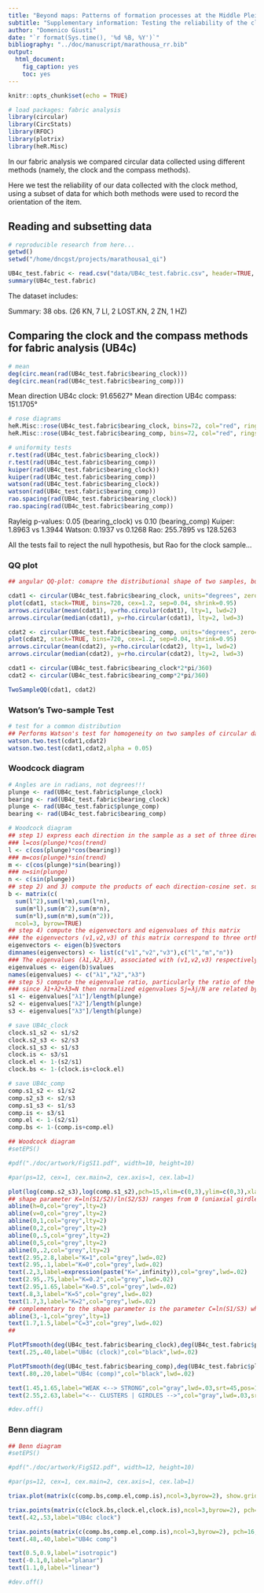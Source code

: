 ```yaml
---
title: "Beyond maps: Patterns of formation processes at the Middle Pleistocene open-air site of Marathousa 1, Megalopolis Basin, Greece"
subtitle: "Supplementary information: Testing the reliability of the clock-based circular data for fabric analysis"
author: "Domenico Giusti"
date: "`r format(Sys.time(), '%d %B, %Y')`"
bibliography: "../doc/manuscript/marathousa_rr.bib"
output: 
  html_document: 
    fig_caption: yes
    toc: yes
---
```


```r
knitr::opts_chunk$set(echo = TRUE)
```

```r
# load packages: fabric analysis
library(circular)
library(CircStats)
library(RFOC)
library(plotrix)
library(heR.Misc)
```

In our fabric analysis we compared circular data collected using different methods (namely, the clock and the compass methods).

Here we test the reliability of our data collected with the clock method, using a subset of data for which both methods were used to record the orientation of the item.

## Reading and subsetting data

```r
# reproducible research from here...
getwd()
setwd("/home/dncgst/projects/marathousa1_qi")

UB4c_test.fabric <- read.csv("data/UB4c_test.fabric.csv", header=TRUE, sep=",", skip=0)
summary(UB4c_test.fabric)
```

The dataset includes:

Summary: 38 obs. (26 KN, 7 LI, 2 LOST.KN, 2 ZN, 1 HZ)

## Comparing the clock and the compass methods for fabric analysis (UB4c)

```r
# mean
deg(circ.mean(rad(UB4c_test.fabric$bearing_clock)))
deg(circ.mean(rad(UB4c_test.fabric$bearing_comp)))
```

Mean direction UB4c clock: 91.65627°
Mean direction UB4c compass: 151.1705°

```r
# rose diagrams
heR.Misc::rose(UB4c_test.fabric$bearing_clock, bins=72, col="red", rings=TRUE, labels=TRUE, rscale=2, main="")
heR.Misc::rose(UB4c_test.fabric$bearing_comp, bins=72, col="red", rings=TRUE, labels=TRUE, rscale=2, main="")
```

```r
# uniformity tests
r.test(rad(UB4c_test.fabric$bearing_clock))
r.test(rad(UB4c_test.fabric$bearing_comp))
kuiper(rad(UB4c_test.fabric$bearing_clock))
kuiper(rad(UB4c_test.fabric$bearing_comp))
watson(rad(UB4c_test.fabric$bearing_clock))
watson(rad(UB4c_test.fabric$bearing_comp))
rao.spacing(rad(UB4c_test.fabric$bearing_clock))
rao.spacing(rad(UB4c_test.fabric$bearing_comp))
```

Rayleig p-values: 0.05 (bearing_clock) vs 0.10 (bearing_comp)
Kuiper: 1.8963 vs 1.3944
Watson: 0.1937 vs 0.1268
Rao: 255.7895 vs 128.5263

All the tests fail to reject the null hypothesis, but Rao for the clock sample...

### QQ plot

```r
## angular QQ-plot: comapre the distributional shape of two samples, but not any differences in their central directions, as both samples are centred around their median directions in the construction of the plot

cdat1 <- circular(UB4c_test.fabric$bearing_clock, units="degrees", zero=pi/2, rotation="clock")
plot(cdat1, stack=TRUE, bins=720, cex=1.2, sep=0.04, shrink=0.95)
arrows.circular(mean(cdat1), y=rho.circular(cdat1), lty=1, lwd=2)
arrows.circular(median(cdat1), y=rho.circular(cdat1), lty=2, lwd=3)

cdat2 <- circular(UB4c_test.fabric$bearing_comp, units="degrees", zero=pi/2, rotation="clock")
plot(cdat2, stack=TRUE, bins=720, cex=1.2, sep=0.04, shrink=0.95)
arrows.circular(mean(cdat2), y=rho.circular(cdat2), lty=1, lwd=2)
arrows.circular(median(cdat2), y=rho.circular(cdat2), lty=2, lwd=3)

cdat1 <- circular(UB4c_test.fabric$bearing_clock*2*pi/360)
cdat2 <- circular(UB4c_test.fabric$bearing_comp*2*pi/360)

TwoSampleQQ(cdat1, cdat2)
```

### Watson's Two-sample Test

```r
# test for a common distribution
## Performs Watson's test for homogeneity on two samples of circular data.
watson.two.test(cdat1,cdat2)
watson.two.test(cdat1,cdat2,alpha = 0.05)
```


### Woodcock diagram

```r
# Angles are in radians, not degrees!!!
plunge <- rad(UB4c_test.fabric$plunge_clock)
bearing <- rad(UB4c_test.fabric$bearing_clock)
plunge <- rad(UB4c_test.fabric$plunge_comp)
bearing <- rad(UB4c_test.fabric$bearing_comp)

# Woodcock diagram
## step 1) express each direction in the sample as a set of three direction cosines. If the data are in the form of trend and plunge, the formulae are:
### l=cos(plunge)*cos(trend)
l <- c(cos(plunge)*cos(bearing))
### m=cos(plunge)*sin(trend)
m <- c(cos(plunge)*sin(bearing))
### n=sin(plunge)
n <- c(sin(plunge))
## step 2) and 3) compute the products of each direction-cosine set. sum the products over the whole data sample to give the orientation tensor
b <- matrix(c(
  sum(l^2),sum(l*m),sum(l*n),
  sum(m*l),sum(m^2),sum(m*n),
  sum(n*l),sum(n*m),sum(n^2)),
  ncol=3, byrow=TRUE)
## step 4) compute the eigenvectors and eigenvalues of this matrix
### the eigenvectors (v1,v2,v3) of this matrix correspond to three orthogonal 'principal axes' of the data sample. Axis v1 is an estimate of the mean direction of the data; v3 is the pole to any girdle present in the data [@Watson1966]
eigenvectors <- eigen(b)$vectors
dimnames(eigenvectors) <- list(c("v1","v2","v3"),c("l","m","n"))
### The eigenvalues (λ1,λ2,λ3), associated with (v1,v2,v3) respectively, describe the shape of the data sample [@Watson1966; @Mark1974; @Woodcock1973; @Woodcock1977]
eigenvalues <- eigen(b)$values
names(eigenvalues) <- c("λ1","λ2","λ3")
## step 5) compute the eigenvalue ratio, particularly the ratio of the largest to smallest eigenvalue (S1/S3=λ1/λ3)
### since λ1+λ2+λ3=N then normalized eigenvalues Sj=λj/N are related by S1+S2+S3=1. A data cluster has S1>S2~=S3 and a data girdle has S1~=S2>S3
s1 <- eigenvalues["λ1"]/length(plunge)
s2 <- eigenvalues["λ2"]/length(plunge)
s3 <- eigenvalues["λ3"]/length(plunge)

# save UB4c_clock
clock.s1_s2 <- s1/s2
clock.s2_s3 <- s2/s3
clock.s1_s3 <- s1/s3
clock.is <- s3/s1
clock.el <- 1-(s2/s1)
clock.bs <- 1-(clock.is+clock.el)

# save UB4c_comp
comp.s1_s2 <- s1/s2
comp.s2_s3 <- s2/s3
comp.s1_s3 <- s1/s3
comp.is <- s3/s1
comp.el <- 1-(s2/s1)
comp.bs <- 1-(comp.is+comp.el)
```

```r
## Woodcock diagram
#setEPS()

#pdf("./doc/artwork/FigSI1.pdf", width=10, height=10)

#par(ps=12, cex=1, cex.main=2, cex.axis=1, cex.lab=1)

plot(log(comp.s2_s3),log(comp.s1_s2),pch=15,xlim=c(0,3),ylim=c(0,3),xlab="ln S2/S3",ylab="ln S1/S2", main="Woodcock diagram")
## shape parameter K=ln(S1/S2)/ln(S2/S3) ranges from 0 (uniaxial girdles) to infinite (uniaxial clusters)
abline(h=0,col="grey",lty=2)
abline(v=0,col="grey",lty=2)
abline(0,1,col="grey",lty=2)
abline(0,2,col="grey",lty=2)
abline(0,.5,col="grey",lty=2)
abline(0,5,col="grey",lty=2)
abline(0,.2,col="grey",lty=2)
text(2.95,2.8,label="K=1",col="grey",lwd=.02)
text(2.95,.1,label="K=0",col="grey",lwd=.02)
text(.2,3,label=expression(paste("K=",infinity)),col="grey",lwd=.02)
text(2.95,.75,label="K=0.2",col="grey",lwd=.02)
text(2.95,1.65,label="K=0.5",col="grey",lwd=.02)
text(.8,3,label="K=5",col="grey",lwd=.02)
text(1.7,3,label="K=2",col="grey",lwd=.02)
## complementary to the shape parameter is the parameter C=ln(S1/S3) which expresses the 'strength' of the preferred orientation in the data sample [@Woodcock1977]. Strongly organized samples have larger C and plot further from the origin of the ratio graph. A perfect uniform distribution of data would have C=0 and would plot at the origin with S1=S2=S3=1/3. Random samples will also plot close to the origin and have low C values, suggesting that this parameter might be used as a test statistic for randomness
abline(3,-1,col="grey",lty=1)
text(1.7,1.5,label="C=3",col="grey",lwd=.02)
##

PlotPTsmooth(deg(UB4c_test.fabric$bearing_clock),deg(UB4c_test.fabric$plunge_clock),x=log(clock.s2_s3),y=log(clock.s1_s2),siz=0.1,IMAGE=TRUE,CONT=TRUE,add=TRUE)
text(.25,.40,label="UB4c (clock)",col="black",lwd=.02)

PlotPTsmooth(deg(UB4c_test.fabric$bearing_comp),deg(UB4c_test.fabric$plunge_comp),x=log(comp.s2_s3),y=log(comp.s1_s2),siz=0.1,IMAGE=TRUE,CONT=TRUE,add=TRUE)
text(.80,.20,label="UB4c (comp)",col="black",lwd=.02)

text(1.45,1.65,label="WEAK <--> STRONG",col="gray",lwd=.03,srt=45,pos=1)
text(2.55,2.63,label="<-- CLUSTERS | GIRDLES -->",col="gray",lwd=.03,srt=-45,pos=1)

#dev.off()
```

### Benn diagram

```r
## Benn diagram
#setEPS()

#pdf("./doc/artwork/FigSI2.pdf", width=12, height=10)

#par(ps=12, cex=1, cex.main=2, cex.axis=1, cex.lab=1)

triax.plot(matrix(c(comp.bs,comp.el,comp.is),ncol=3,byrow=2), show.grid=TRUE, pch=16, cex.ticks=.8, cex.axis=1, axis.labels=c("","Elongation Index\n EL=1-(S2/S1)","Isotropy Index\n IS=S3/S1"), tick.labels=list(l=seq(0.1,0.9,by=0.1), r=seq(0.1,0.9,by=0.1), b=NULL), main="Benn diagram")

triax.points(matrix(c(clock.bs,clock.el,clock.is),ncol=3,byrow=2), pch=16, cex=2, col="#a51e37")
text(.42,.53,label="UB4c clock")

triax.points(matrix(c(comp.bs,comp.el,comp.is),ncol=3,byrow=2), pch=16, cex=2, col="#a51e37")
text(.48,.40,label="UB4c comp")

text(0.5,0.9,label="isotropic")
text(-0.1,0,label="planar")
text(1.1,0,label="linear")

#dev.off()
```